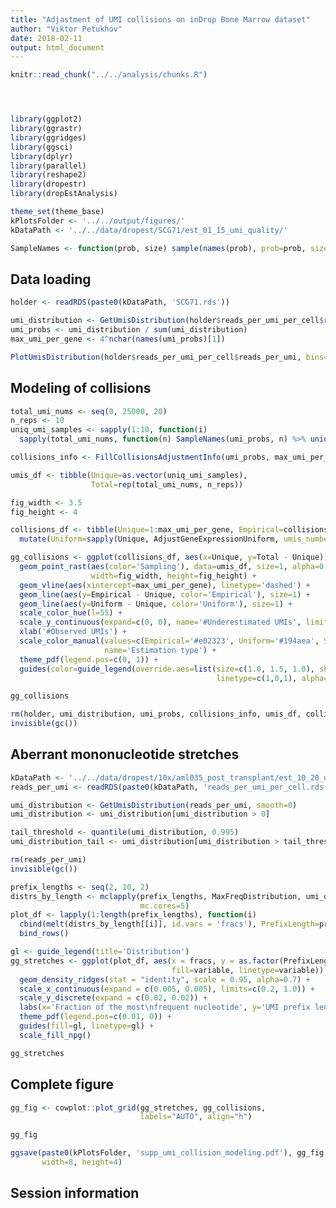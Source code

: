 ```yaml
---
title: "Adjastment of UMI collisions on inDrop Bone Marrow dataset"
author: "Viktor Petukhov"
date: 2018-02-11
output: html_document
---
```


```r
knitr::read_chunk("../../analysis/chunks.R")
```

```r
```

```r
```

```r
```

```r
library(ggplot2)
library(ggrastr)
library(ggridges)
library(ggsci)
library(dplyr)
library(parallel)
library(reshape2)
library(dropestr)
library(dropEstAnalysis)

theme_set(theme_base)
kPlotsFolder <- '../../output/figures/'
kDataPath <- '../../data/dropest/SCG71/est_01_15_umi_quality/'
```

```r
SampleNames <- function(prob, size) sample(names(prob), prob=prob, size=size, replace=T)
```

## Data loading
```r
holder <- readRDS(paste0(kDataPath, 'SCG71.rds'))
```

```r
umi_distribution <- GetUmisDistribution(holder$reads_per_umi_per_cell$reads_per_umi)
umi_probs <- umi_distribution / sum(umi_distribution)
max_umi_per_gene <- 4^nchar(names(umi_probs)[1])
```

```r
PlotUmisDistribution(holder$reads_per_umi_per_cell$reads_per_umi, bins=70)
```

## Modeling of collisions
```r
total_umi_nums <- seq(0, 25000, 20)
n_reps <- 10
uniq_umi_samples <- sapply(1:10, function(i) 
  sapply(total_umi_nums, function(n) SampleNames(umi_probs, n) %>% unique() %>% length()))

collisions_info <- FillCollisionsAdjustmentInfo(umi_probs, max_umi_per_gene)
```

```r
umis_df <- tibble(Unique=as.vector(uniq_umi_samples), 
                  Total=rep(total_umi_nums, n_reps))

fig_width <- 3.5
fig_height <- 4

collisions_df <- tibble(Unique=1:max_umi_per_gene, Empirical=collisions_info) %>%
  mutate(Uniform=sapply(Unique, AdjustGeneExpressionUniform, umis_number=max_umi_per_gene))

gg_collisions <- ggplot(collisions_df, aes(x=Unique, y=Total - Unique)) + 
  geom_point_rast(aes(color='Sampling'), data=umis_df, size=1, alpha=0.1, 
                  width=fig_width, height=fig_height) +
  geom_vline(aes(xintercept=max_umi_per_gene), linetype='dashed') +
  geom_line(aes(y=Empirical - Unique, color='Empirical'), size=1) +
  geom_line(aes(y=Uniform - Unique, color='Uniform'), size=1) +
  scale_color_hue(l=55) +
  scale_y_continuous(expand=c(0, 0), name='#Underestimated UMIs', limits=c(0, 7500)) +
  xlab('#Observed UMIs') +
  scale_color_manual(values=c(Empirical='#e02323', Uniform='#194aea', Sampling='black'), 
                     name='Estimation type') +
  theme_pdf(legend.pos=c(0, 1)) +
  guides(color=guide_legend(override.aes=list(size=c(1.0, 1.5, 1.0), shape=c(NA, 16, NA), 
                                              linetype=c(1,0,1), alpha=1)))
```

```r
gg_collisions
```

```r
rm(holder, umi_distribution, umi_probs, collisions_info, umis_df, collisions_df)
invisible(gc())
```

## Aberrant mononucleotide stretches
```r
kDataPath <- '../../data/dropest/10x/aml035_post_transplant/est_10_20_umi_quality/'
reads_per_umi <- readRDS(paste0(kDataPath, 'reads_per_umi_per_cell.rds'))$reads_per_umi
```

```r
umi_distribution <- GetUmisDistribution(reads_per_umi, smooth=0)
umi_distribution <- umi_distribution[umi_distribution > 0]

tail_threshold <- quantile(umi_distribution, 0.995)
umi_distribution_tail <- umi_distribution[umi_distribution > tail_threshold]
```

```r
rm(reads_per_umi)
invisible(gc())
```

```r
prefix_lengths <- seq(2, 10, 2)
distrs_by_length <- mclapply(prefix_lengths, MaxFreqDistribution, umi_distribution_tail, 
                             mc.cores=5)
plot_df <- lapply(1:length(prefix_lengths), function(i) 
  cbind(melt(distrs_by_length[[i]], id.vars = 'fracs'), PrefixLength=prefix_lengths[i])) %>% 
  bind_rows()
```

```r
gl <- guide_legend(title='Distribution')
gg_stretches <- ggplot(plot_df, aes(x = fracs, y = as.factor(PrefixLength), height = value,
                                    fill=variable, linetype=variable)) + 
  geom_density_ridges(stat = "identity", scale = 0.95, alpha=0.7) +
  scale_x_continuous(expand = c(0.005, 0.005), limits=c(0.2, 1.0)) +
  scale_y_discrete(expand = c(0.02, 0.02)) +
  labs(x='Fraction of the most\nfrequent nucleotide', y='UMI prefix length') +
  theme_pdf(legend.pos=c(0.01, 0)) +
  guides(fill=gl, linetype=gl) + 
  scale_fill_npg()

gg_stretches
```

## Complete figure
```r
gg_fig <- cowplot::plot_grid(gg_stretches, gg_collisions, 
                             labels="AUTO", align="h")
```

```r
gg_fig
```

```r
ggsave(paste0(kPlotsFolder, 'supp_umi_collision_modeling.pdf'), gg_fig, 
       width=8, height=4)
```

## Session information
```r
```
